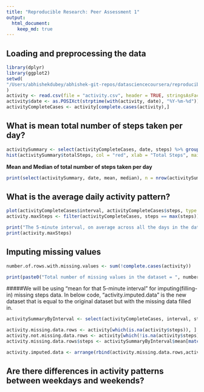 ```yaml
---
title: "Reproducible Research: Peer Assessment 1"
output: 
  html_document:
    keep_md: true
---
```



## Loading and preprocessing the data
```r
library(dplyr)
library(ggplot2)
setwd(
"/Users/abhishekdubey/abhishek-git-repos/datasciencecoursera/reproducible-research/RepData_PeerAssessment1"
)
activity <- read.csv(file = "activity.csv", header = TRUE, stringsAsFactors = FALSE, na.strings = "NA")
activity$date <- as.POSIXct(strptime(with(activity, date), "%Y-%m-%d"))
activityCompleteCases <- activity[complete.cases(activity),]
```

## What is mean total number of steps taken per day?
```r
activitySummary <- select(activityCompleteCases, date, steps) %>% group_by(date) %>% summarize(totalSteps = sum(steps), mean = mean(steps), median = median(steps))
hist(activitySummary$totalSteps, col = "red", xlab = "Total Steps", main = "Total Number of Steps Taken Per Day")
```

**Mean and Median of total number of steps taken per day**
```r
print(select(activitySummary, date, mean, median), n = nrow(activitySummary))
```


## What is the average daily activity pattern?
```r
plot(activityCompleteCases$interval, activityCompleteCases$steps, type = "l", lwd = 2, xlab = "5-minute interval", ylab = "Average number of steps taken", main = "Time Series Plot")
activity.maxSteps <- filter(activityCompleteCases, steps == max(steps))
```

```r
print("The 5-minute interval, on average across all the days in the dataset, which contains the maximum number of steps is as following: ")
print(activity.maxSteps)
```

## Imputing missing values
```r
number.of.rows.with.missing.values <- sum(!complete.cases(activity))

print(paste0("Total number of missing values in the dataset = ", number.of.rows.with.missing.values))
```

#####We will be using "mean for that 5-minute interval" for imputing(filling-in) missing steps data. In below code, "activity.imputed.data" is the new dataset that is equal to the original dataset but with the missing data filled in.
```r
activitySummaryByInterval <- select(activityCompleteCases, interval, steps) %>% group_by(interval) %>% summarize(mean = mean(steps))

activity.missing.data.rows <- activity[which(is.na(activity$steps)), ]
activity.not.missing.data.rows <- activity[which(!is.na(activity$steps)), ]
activity.missing.data.rows$steps <- activitySummaryByInterval$mean[match(activitySummaryByInterval$interval, activity.missing.data.rows$interval, nomatch = 0)]

activity.imputed.data <- arrange(rbind(activity.missing.data.rows,activity.not.missing.data.rows), date, interval)
```


## Are there differences in activity patterns between weekdays and weekends?

